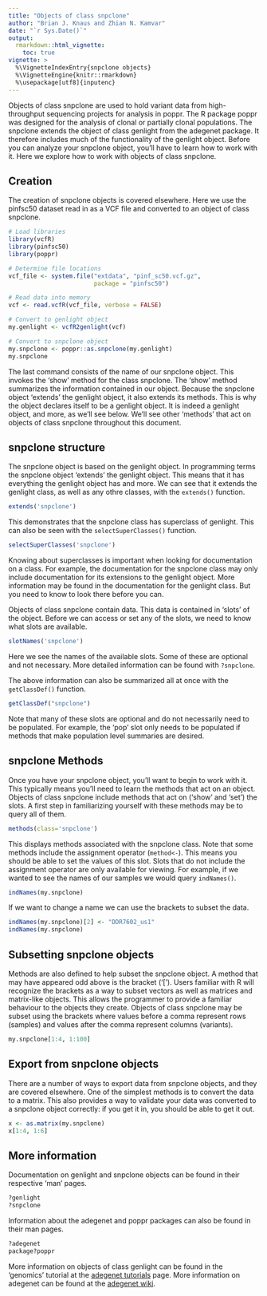 ```yaml
---
title: "Objects of class snpclone"
author: "Brian J. Knaus and Zhian N. Kamvar"
date: "`r Sys.Date()`"
output:
  rmarkdown::html_vignette:
    toc: true
vignette: >
  %\VignetteIndexEntry{snpclone objects}
  %\VignetteEngine{knitr::rmarkdown}
  %\usepackage[utf8]{inputenc}
---
```



Objects of class snpclone are used to hold variant data from high-throughput sequencing projects for analysis in poppr.
The R package poppr was designed for the analysis of clonal or partially clonal populations.
The snpclone extends the object of class genlight from the adegenet package.
It therefore includes much of the functionality of the genlight object.
Before you can analyze your snpclone object, you'll have to learn how to work with it.
Here we explore how to work with objects of class snpclone.


## Creation

The creation of snpclone objects is covered elsewhere.
Here we use the pinfsc50 dataset read in as a VCF file and converted to an object of class snpclone.


```r
# Load libraries
library(vcfR)
library(pinfsc50)
library(poppr)

# Determine file locations
vcf_file <- system.file("extdata", "pinf_sc50.vcf.gz",
                        package = "pinfsc50")

# Read data into memory
vcf <- read.vcfR(vcf_file, verbose = FALSE)

# Convert to genlight object
my.genlight <- vcfR2genlight(vcf)

# Convert to snpclone object
my.snpclone <- poppr::as.snpclone(my.genlight)
my.snpclone
```


The last command consists of the name of our snpclone object.
This invokes the 'show' method for the class snpclone.
The 'show' method summarizes the information contained in our object.
Because the snpclone object 'extends' the genlight object, it also extends its methods.
This is why the object declares itself to be a genlight object.
It is indeed a genlight object, and more, as we'll see below.
We'll see other 'methods' that act on objects of class snpclone throughout this document.



## snpclone structure

The snpclone object is based on the genlight object.
In programming terms the snpclone object 'extends' the genlight object.
This means that it has everything the genlight object has and more.
We can see that it extends the genlight class, as well as any othre classes, with the `extends()` function.


```r
extends('snpclone')
```


This demonstrates that the snpclone class has superclass of genlight.
This can also be seen with the `selectSuperClasses()` function.


```r
selectSuperClasses('snpclone')
```


Knowing about superclasses is important when looking for documentation on a class.
For example, the documentation for the snpclone class may only include documentation for its extensions to the genlight object.
More information may be found in the documentation for the genlight class.
But you need to know to look there before you can.


Objects of class snpclone contain data.
This data is contained in 'slots' of the object.
Before we can access or set any of the slots, we need to know what slots are available.


```r
slotNames('snpclone')
```


Here we see the names of the available slots.
Some of these are optional and not necessary.
More detailed information can be found with `?snpclone`.


The above information can also be summarized all at once with the `getClassDef()` function.


```r
getClassDef("snpclone")
```


Note that many of these slots are optional and do not necessarily need to be populated.
For example, the 'pop' slot only needs to be populated if methods that make population level summaries are desired.


## snpclone Methods


Once you have your snpclone object, you'll want to begin to work with it.
This typically means you'll need to learn the methods that act on an object.
Objects of class snpclone include methods that act on ('show' and 'set') the slots.
A first step in familiarizing yourself with these methods may be to query all of them.


```r
methods(class='snpclone')
```


This displays methods associated with the snpclone class.
Note that some methods include the assignment operator (`method<-`).
This means you should be able to set the values of this slot.
Slots that do not include the assignment operator are only available for viewing.
For example, if we wanted to see the names of our samples we would query `indNames()`.


```r
indNames(my.snpclone)
```


If we want to change a name we can use the brackets to subset the data.


```r
indNames(my.snpclone)[2] <- "DDR7602_us1"
indNames(my.snpclone)
```


## Subsetting snpclone objects


Methods are also defined to help subset the snpclone object.
A method that may have appeared odd above is the bracket ('[').
Users familiar with R will recognize the brackets as a way to subset vectors as well as matrices and matrix-like objects.
This allows the programmer to provide a familiar behaviour to the objects they create.
Objects of class snpclone may be subset using the brackets where values before a comma represent rows (samples) and values after the comma represent columns (variants).


```r
my.snpclone[1:4, 1:100]
```



## Export from snpclone objects


There are a number of ways to export data from snpclone objects, and they are covered elsewhere.
One of the simplest methods is to convert the data to a matrix.
This also provides a way to validate your data was converted to a snpclone object correctly: if you get it in, you should be able to get it out.


```r
x <- as.matrix(my.snpclone)
x[1:4, 1:6]
```


## More information

Documentation on genlight and snpclone objects can be found in their respective 'man' pages.


```r
?genlight
?snpclone
```


Information about the adegenet and poppr packages can also be found in their man pages.


```r
?adegenet
package?poppr
```


More information on objects of class genlight can be found in the 'genomics' tutorial at the [adegenet tutorials](https://github.com/thibautjombart/adegenet/wiki/Tutorials) page.
More information on adegenet can be found at the [adegenet wiki](https://github.com/thibautjombart/adegenet/wiki).



